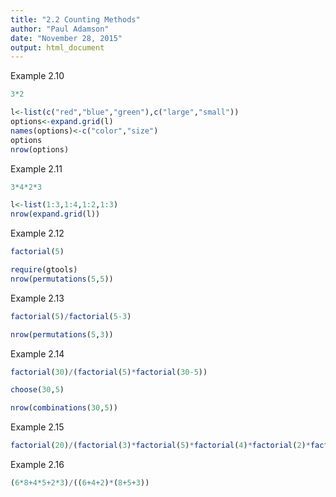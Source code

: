 ```yaml
---
title: "2.2 Counting Methods"
author: "Paul Adamson"
date: "November 28, 2015"
output: html_document
---
```


Example 2.10
```r
3*2

l<-list(c("red","blue","green"),c("large","small"))
options<-expand.grid(l)
names(options)<-c("color","size")
options
nrow(options)
```

Example 2.11
```r
3*4*2*3

l<-list(1:3,1:4,1:2,1:3)
nrow(expand.grid(l))
```

Example 2.12
```r
factorial(5)

require(gtools)
nrow(permutations(5,5))
```

Example 2.13
```r
factorial(5)/factorial(5-3)

nrow(permutations(5,3))
```

Example 2.14
```r
factorial(30)/(factorial(5)*factorial(30-5))

choose(30,5)

nrow(combinations(30,5))
```

Example 2.15
```r
factorial(20)/(factorial(3)*factorial(5)*factorial(4)*factorial(2)*factorial(3)*factorial(3))
```

Example 2.16
```r
(6*8+4*5+2*3)/((6+4+2)*(8+5+3))
```
